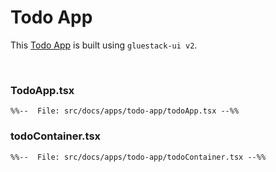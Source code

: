 
# Todo App

This [Todo App](https://gluestack-ui-todo-example-app-git-main-gluestack.vercel.app/) is built using `gluestack-ui v2`.

<br/>
<Home />

### TodoApp.tsx
```tsx
%%--  File: src/docs/apps/todo-app/todoApp.tsx --%%
```

### todoContainer.tsx
```tsx
%%--  File: src/docs/apps/todo-app/todoContainer.tsx --%%
```

